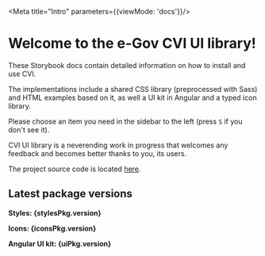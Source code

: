
<Meta title="Intro" parameters={{viewMode: 'docs'}}/>

# Welcome to the e-Gov CVI UI library!

These Storybook docs contain detailed information on how to install and use CVI.

The implementations include a shared CSS library (preprocessed with Sass) and HTML examples based on it, as well a UI kit in Angular and a typed icon library.

Please choose an item you need in the sidebar to the left (press `S` if you don't see it).

CVI UI library is a neverending work in progress that welcomes any feedback and becomes better thanks to you, its users.

The project source code is located [here](https://github.com/e-gov/cvi).

## Latest package versions

<b>
  <p>Styles: {stylesPkg.version}</p>
  <p>Icons: {iconsPkg.version}</p>
  <p>Angular UI kit: {uiPkg.version}</p>
</b>
